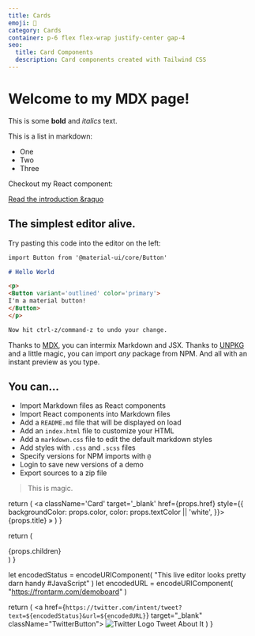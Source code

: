 ```yaml
---
title: Cards
emoji: 🥁
category: Cards
container: p-6 flex flex-wrap justify-center gap-4
seo:
  title: Card Components
  description: Card components created with Tailwind CSS
---
```

# Welcome to my MDX page!
 
This is some **bold** and _italics_ text.
 
This is a list in markdown:
 
- One
- Two
- Three
 
Checkout my React component:
<CardGrid>
  <Card
    title="React"
    color="#12c6e4"
    href="https://frontarm.com/demoboard/?id=bff12110-d1c6-46d9-b384-706b84bd9dcb"
  />
  <Card
    title="Vue.js"
    color="#4fc08d"
    href="https://frontarm.com/demoboard/?id=ea41c975-72b2-4c7a-a3f9-e29eb9acd6d2"
  />
  <Card
    title="Vanilla Javascript"
    color="#f2dc3e"
    textColor="black"
    href="https://frontarm.com/demoboard/?id=344821fa-577d-42ed-939c-8d6468d7685c"
  />
  <Card
    title="React with Hooks"
    color="#dd3c6f"
    href="https://frontarm.com/demoboard/?id=baab500e-ba99-4709-abff-aab99af2043b"
  />
</CardGrid>

[Read the introduction &raquo](https://frontarm.com/james-k-nelson/announcing-demoboard/)


The simplest editor alive.
--------------------------

Try pasting this code into the editor on the left:

```markdown
import Button from '@material-ui/core/Button'

# Hello World

<p>
<Button variant='outlined' color='primary'>
I'm a material button!
</Button>
</p>

Now hit ctrl-z/command-z to undo your change.
```

Thanks to [MDX](https://mdxjs.com), you can intermix Markdown and JSX. Thanks to [UNPKG](https://unpkg.com/#/) and a little magic, you can import *any* package from NPM. And all with an instant preview as you type.


You can...
----------

- Import Markdown files as React components
- Import React components into Markdown files
- Add a `README.md` file that will be displayed on load
- Add an `index.html` file to customize your HTML
- Add a `markdown.css` file to edit the default markdown styles
- Add styles with `.css` and `.scss` files
- Specify versions for NPM imports with `@`
- Login to save new versions of a demo
- Export sources to a zip file


> This is magic.

<TwitterButton />

  return (
    <a
      className='Card'
      target='_blank'
      href={props.href}
      style={{
        backgroundColor: props.color,
        color: props.textColor || 'white',
      }}>
      {props.title} &raquo;
    </a>
  )
}

  return (
    <div className='CardGrid'>
      {props.children}
    </div>
  )
}

  let encodedStatus = encodeURIComponent(
    "This live editor looks pretty darn handy #JavaScript"
  )
  let encodedURL = encodeURIComponent(
    "https://frontarm.com/demoboard"
  )

  return (
    <a
      href={`https://twitter.com/intent/tweet?text=${encodedStatus}&url=${encodedURL}`}
      target="_blank"
      className="TwitterButton">
      <img src="https://frontarm.com/twitter-logo.svg" alt="Twitter Logo" /> Tweet About It
    </a>
  )
}

